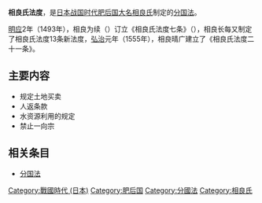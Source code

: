 {{japanese|japanese=相良氏法度|kana=さがらしはっと}}
'''相良氏法度'''，是[[战国时代_(日本)|日本战国时代]][[肥后国|肥后国]][[大名_(稱謂)|大名]][[相良氏|相良氏]]制定的[[分国法|分国法]]。

[[明應_(日本)|明应]]2年（1493年），相良为续（{{lang|ja|相良為続}}）订立《相良氏法度七条》（{{lang|ja|「相良氏法度七条」}}），相良长每又制定了相良氏法度13条新法度，[[弘治_(日本)|弘治]]元年（1555年），相良晴广建立了《相良氏法度二十一条》。

== 主要内容 ==
* 规定土地买卖
* 人返条款
* 水资源利用的规定
* 禁止一向宗

== 相关条目 ==
* [[分国法|分国法]]

[[Category:戰國時代_(日本)|Category:戰國時代 (日本)]]
[[Category:肥后国|Category:肥后国]]
[[Category:分國法|Category:分國法]]
[[Category:相良氏|Category:相良氏]]